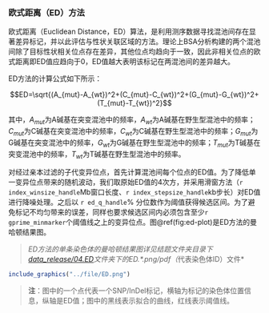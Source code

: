 ### 欧式距离（ED）方法

欧式距离（Euclidean Distance，ED）算法，是利用测序数据寻找混池间存在显著差异标记，并以此评估与性状关联区域的方法。理论上BSA分析构建的两个混池间除了目标性状相关位点存在差异，其他位点均趋向于一致，因此非相关位点的欧式距离即ED值应趋向于0，ED值越大表明该标记在两混池间的差异越大。

ED方法的计算公式如下所示：

$$ED=\sqrt{(A_{mut}-A_{wt})^2+(C_{mut}-C_{wt})^2+(G_{mut}-G_{wt})^2+(T_{mut}-T_{wt})^2}$$

其中，$A_{mut}$为A碱基在突变混池中的频率，$A_{wt}$为A碱基在野生型混池中的频率；$C_{mut}$为C碱基在突变混池中的频率，$C_{wt}$为C碱基在野生型混池中的频率；$G_{mut}$为G碱基在突变混池中的频率，$G_{wt}$为G碱基在野生型混池中的频率；$T_{mut}$为T碱基在突变混池中的频率，$T_{wt}$为T碱基在野生型混池中的频率。

对经过亲本过滤的子代变异位点，首先计算混池间每个位点的ED值。为了降低单一变异位点带来的随机波动，我们取原始ED值的4次方，并采用滑窗方法（`r index_winsize_handle`Mb窗口长度、`r index_stepsize_handle`kb步长）对ED值进行降噪处理。之后以 `r ed_q_handle`% 分位数作为阈值获得候选区间。为了避免标记不均匀带来的误差，同样也要求候选区间内必须包含至少`r gprime_minmarker`个阈值线之上的变异位点。图\@ref(fig:ed-plot)是ED方法的曼哈顿结果图。

> *ED方法的单条染色体的曼哈顿结果图详见结题文件夹目录下[data_release/04.ED](./data_release/04.ED)文件夹下的ED.\*.png/pdf（*代表染色体ID）文件*

```r
include_graphics("../file/ED.png")
```

> **注**：图中的一个点代表一个SNP/InDel标记，横轴为标记的染色体位置信息，纵轴是ED值；图中的黑线表示拟合的曲线，红线表示阈值线。

